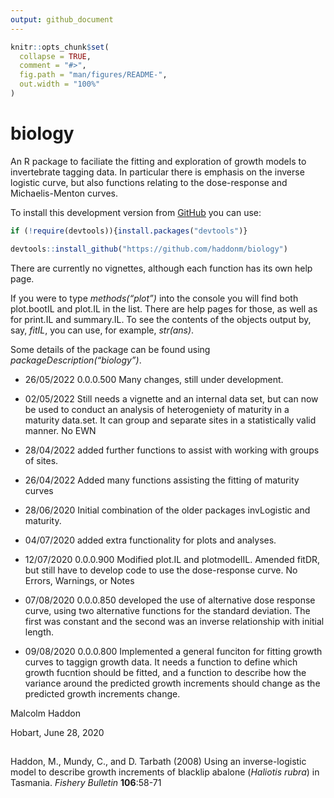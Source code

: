 ```yaml
---
output: github_document
---
```


<!-- README.md is generated from README.Rmd. Please edit that file -->

```r
knitr::opts_chunk$set(
  collapse = TRUE,
  comment = "#>",
  fig.path = "man/figures/README-",
  out.width = "100%"
)
```

# biology

An R package to faciliate the fitting and exploration of growth models to invertebrate tagging data. In particular there is emphasis on the inverse logistic curve, but also functions relating to the dose-response and Michaelis-Menton curves.

To install this development version from [GitHub](https://www.github.com/) you can use:

```r
if (!require(devtools)){install.packages("devtools")} 

devtools::install_github("https://github.com/haddonm/biology")
```

There are currently no vignettes, although each function has its own help page.

If you were to type _methods("plot")_ into the console you will find both plot.bootIL and plot.IL in the list. There are help pages for those, as well as for print.IL and summary.IL. To see the contents of the objects output by, say, _fitIL_, you can use, for example, _str(ans)_. 

Some details of the package can be found using _packageDescription("biology")_.

* 26/05/2022 0.0.0.500 Many changes, still under development.

* 02/05/2022 Still needs a vignette and an internal data set, but can now be used to conduct an analysis of heterogeniety of maturity in a maturity data.set. It can group and separate sites in a statistically valid manner. No EWN

* 28/04/2022 added further functions to assist with working with groups of sites.

* 26/04/2022 Added many functions assisting the fitting of maturity curves

* 28/06/2020 Initial combination of the older packages invLogistic and maturity.

* 04/07/2020 added extra functionality for plots and analyses. 

* 12/07/2020 0.0.0.900 Modified plot.IL and plotmodelIL. Amended fitDR, but still have to develop code to use the dose-response curve. No Errors, Warnings, or Notes

* 07/08/2020 0.0.0.850 developed the use of alternative dose response curve, using two alternative functions for the standard deviation. The first was constant and the second was an inverse relationship with initial length.

* 09/08/2020 0.0.0.800 Implemented a general funciton for fitting growth curves to taggign growth data. It needs a function to define which growth fucntion should be fitted, and a function to describe how the variance around the predicted growth increments should change as the predicted growth increments change.


Malcolm Haddon

Hobart, June 28, 2020

##
Haddon, M., Mundy, C., and D. Tarbath (2008) Using an inverse-logistic 
    model to describe growth increments of blacklip abalone (_Haliotis rubra_) 
    in Tasmania. _Fishery Bulletin_ __106__:58-71

